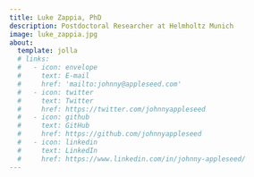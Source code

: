 ```yaml
---
title: Luke Zappia, PhD
description: Postdoctoral Researcher at Helmholtz Munich
image: luke_zappia.jpg
about:
  template: jolla
  # links:
  #   - icon: envelope
  #     text: E-mail
  #     href: 'mailto:johnny@appleseed.com'
  #   - icon: twitter
  #     text: Twitter
  #     href: https://twitter.com/johnnyappleseed
  #   - icon: github
  #     text: GitHub
  #     href: https://github.com/johnnyappleseed
  #   - icon: linkedin
  #     text: LinkedIn
  #     href: https://www.linkedin.com/in/johnny-appleseed/
---
```

